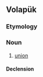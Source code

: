 ==Volapük==

===Etymology===
{{suffix|vo|balat|am}}

===Noun===
{{vo-noun}}

# [[union]]

====Declension====
{{vo-decl-noun}}